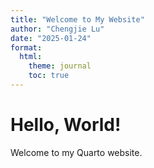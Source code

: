 ```yaml
---
title: "Welcome to My Website"
author: "Chengjie Lu"
date: "2025-01-24"
format:
  html:
    theme: journal
    toc: true
---
```

# Hello, World!  
Welcome to my Quarto website.  